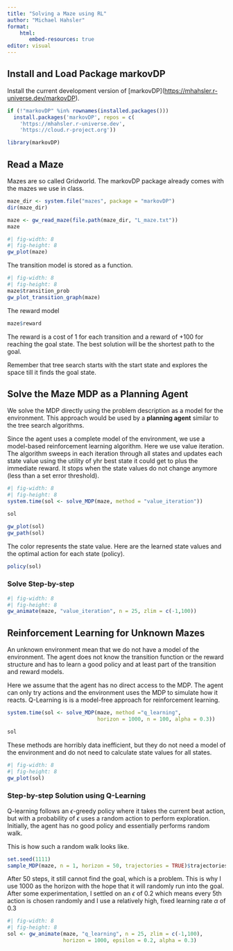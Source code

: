 ```yaml
---
title: "Solving a Maze using RL"
author: "Michael Hahsler"
format:
    html: 
       embed-resources: true
editor: visual
---
```


## Install and Load Package markovDP

Install the current development version of \[markovDP\](<https://mhahsler.r-universe.dev/markovDP>).

```r
if (!"markovDP" %in% rownames(installed.packages())) 
  install.packages('markovDP', repos = c(
    'https://mhahsler.r-universe.dev', 
    'https://cloud.r-project.org'))

library(markovDP)
```

## Read a Maze

Mazes are so called Gridworld. The markovDP package already comes with the mazes we use in class.

```r
maze_dir <- system.file("mazes", package = "markovDP")
dir(maze_dir)

maze <- gw_read_maze(file.path(maze_dir, "L_maze.txt"))
maze
```

```r
#| fig-width: 8
#| fig-height: 8
gw_plot(maze)
```

The transition model is stored as a function.

```r
#| fig-width: 8
#| fig-height: 8
maze$transition_prob
gw_plot_transition_graph(maze)
```

The reward model

```r
maze$reward
```

The reward is a cost of 1 for each transition and a reward of +100 for reaching the goal state. The best solution will be the shortest path to the goal.

Remember that tree search starts with the start state and explores the space till it finds the goal state.

## Solve the Maze MDP as a Planning Agent

We solve the MDP directly using the problem description as a model for the environment. This approach would be used by a **planning agent** similar to the tree search algorithms.

Since the agent uses a complete model of the environment, we use a model-based reinforcement learning algorithm. Here we use value iteration. The algorithm sweeps in each iteration through all states and updates each state value using the utility of yhr best state it could get to plus the immediate reward. It stops when the state values do not change anymore (less than a set error threshold).

```r
#| fig-width: 8
#| fig-height: 8
system.time(sol <- solve_MDP(maze, method = "value_iteration"))

sol

gw_plot(sol)
gw_path(sol)
```

The color represents the state value. Here are the learned state values and the optimal action for each state (policy).

```r
policy(sol)
```

### Solve Step-by-step

```r
#| fig-width: 8
#| fig-height: 8
gw_animate(maze, "value_iteration", n = 25, zlim = c(-1,100))
```

## Reinforcement Learning for Unknown Mazes

An unknown environment mean that we do not have a model of the environment. The agent does not know the transition function or the reward structure and has to learn a good policy and at least part of the transition and reward models.

Here we assume that the agent has no direct access to the MDP. The agent can only try actions and the environment uses the MDP to simulate how it reacts.
Q-Learning is is a model-free approach for reinforcement learning.

```r
system.time(sol <- solve_MDP(maze, method ="q_learning", 
                             horizon = 1000, n = 100, alpha = 0.3))

sol
```
These methods are horribly data inefficient, but they do not need a model of the environment and do not need to calculate state values for 
all states.

```r
#| fig-width: 8
#| fig-height: 8
gw_plot(sol)
```

### Step-by-step Solution using Q-Learning

Q-learning follows an $\epsilon$-greedy policy where it takes the current beat action, but
with a probability of $\epsilon$ uses a random action to perform exploration. Initially,
the agent has no good policy and essentially performs random walk.

This is how such a random walk looks like.
```r
set.seed(1111)
sample_MDP(maze, n = 1, horizon = 50, trajectories = TRUE)$trajectories
```

After 50 steps, it still cannot find the goal, which is a problem. This is why 
I use 1000 as the horizon with the hope that it will randomly run into the goal.
After some experimentation, I settled on an $\epsilon$ of $0.2$ which means every 
5th action is chosen randomly and I use a
relatively high, fixed learning rate $\alpha$ of $0.3$

```r
#| fig-width: 8
#| fig-height: 8
sol <- gw_animate(maze, "q_learning", n = 25, zlim = c(-1,100), 
                  horizon = 1000, epsilon = 0.2, alpha = 0.3)
```


